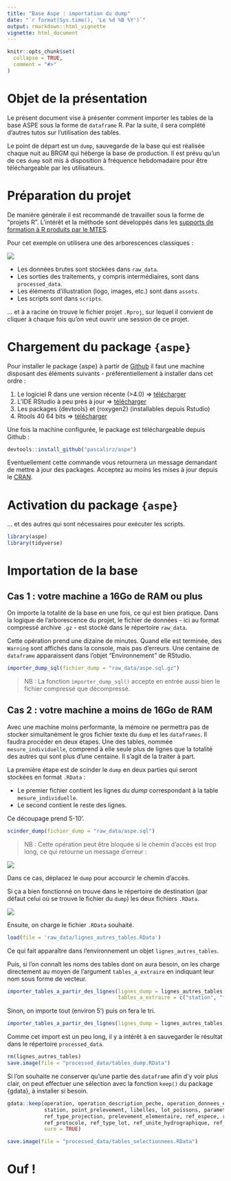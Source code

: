 ```yaml
---
title: "Base Aspe : importation du dump"
date: "`r format(Sys.time(), 'Le %d %B %Y')`"
output: rmarkdown::html_vignette
vignette: html_document
---
```


```r
knitr::opts_chunk$set(
  collapse = TRUE,
  comment = "#>"
)
```

# Objet de la présentation

Le présent document vise à présenter comment importer les tables de la base ASPE sous la forme de `dataframe` R. Par la suite, il sera complété d'autres tutos sur l'utilisation des tables.

Le point de départ est un `dump`, sauvegarde de la base qui est réalisée chaque nuit au BRGM qui héberge la base de production. Il est prévu qu'un de ces `dump` soit mis à disposition à fréquence hebdomadaire pour être téléchargeable par les utilisateurs.

# Préparation du projet

De manière générale il est recommandé de travailler sous la forme de "projets R". L'intérêt et la méthode sont développés dans les [supports de formation à R produits par le MTES](https://mtes-mct.github.io/parcours_r_socle_preparation_des_donnees/bien-commencer.html#cr%C3%A9er-un-projet-sous-rstudio-pour-vous-permettre-de-recencer-vos-travaux.).

Pour cet exemple on utilisera une des arborescences classiques :

![](../assets/arborescence_repertoire_projet.png)

- Les données brutes sont stockées dans `raw_data`.   
- Les sorties des traitements, y compris intermédiaires, sont dans `processed_data`.
- Les éléments d'illustration (logo, images, etc.) sont dans `assets`.   
- Les scripts sont dans `scripts`.   

... et à a racine on trouve le fichier projet `.Rproj`, sur lequel il convient de cliquer à chaque fois qu'on veut
ouvrir une session de ce projet.

# Chargement du package `{aspe}`

Pour installer le package {aspe} à partir de [Github](https://fr.wikipedia.org/wiki/GitHub) il faut une machine disposant des éléments suivants - préférentiellement à installer dans cet ordre :

1.	Le logiciel R dans une version récente (>4.0) $\Rightarrow$ [télécharger](https://cran.r-project.org/bin/windows/base/R-4.0.3-win.exe)
2.	L'IDE RStudio à peu près à jour $\Rightarrow$ [télécharger](https://download1.rstudio.org/desktop/windows/RStudio-1.3.1093.exe)
3.	Les packages {devtools} et {roxygen2} (installables depuis Rstudio)
4.	Rtools 40 64 bits $\Rightarrow$ [télécharger](https://cran.r-project.org/bin/windows/Rtools/)

Une fois la machine configurée, le package est téléchargeable depuis Github :

```r
devtools::install_github("pascalirz/aspe")
```

Eventuellement cette commande vous retournera un message demandant de mettre à jour des packages. Acceptez au moins les mises à jour depuis le [CRAN](https://cran.r-project.org/).


# Activation du package `{aspe}`

... et des autres qui sont nécessaires pour exécuter les scripts.

```r
library(aspe)
library(tidyverse)
```

# Importation de la base

## Cas 1 : votre machine a 16Go de RAM ou plus

On importe la totalité de la base en une fois, ce qui est bien pratique. Dans la logique de l'arborescence du projet, le fichier de données - ici au format compressé archive `.gz` - est stocké dans le répertoire `raw_data`.

Cette opération prend une dizaine de minutes. Quand elle est terminée, des `Warning` sont affichés dans la console, mais pas d'erreurs. Une centaine de `dataframe` apparaissent dans l'objet "Environnement" de RStudio.

```r
importer_dump_sql(fichier_dump = "raw_data/aspe.sql.gz")
```

>NB : La fonction `importer_dump_sql()` accepte en entrée aussi bien le fichier compressé que décompressé.

## Cas 2 : votre machine a moins de 16Go de RAM

Avec une machine moins performante, la mémoire ne permettra pas de stocker simultanément le gros fichier texte du `dump` et les `dataframes`. Il faudra procéder en deux étapes. Une des tables, nommée `mesure_individuelle`, comprend à elle seule plus de lignes que la totalité des autres qui sont plus d'une centaine. Il s'agit de la traiter à part.

La première étape est de scinder le `dump` en deux parties qui seront stockées en format `.RData` :

- Le premier fichier contient les lignes du *dump* correspondant à la table `mesure_individuelle`.
- Le second contient le reste des lignes.

Ce découpage prend 5-10'.

```r
scinder_dump(fichier_dump = "raw_data/aspe.sql")
```

>NB : Cette opération peut être bloquée si le chemin d'accès est trop long, ce qui retourne un message d'erreur :

![](../assets/message_erreur_scinder_dump.png)

Dans ce cas, déplacez le `dump` pour accourcir le chemin d'accès.

Si ça a bien fonctionné on trouve dans le répertoire de destination (par défaut celui où se trouve le fichier du `dump`) les deux fichiers `.RData`.

![](../assets/fichiers_rdata.png)

Ensuite, on charge le fichier `.RData` souhaité.

```r
load(file = 'raw_data/lignes_autres_tables.RData')
```

Ce qui fait apparaître dans l'environnement un objet `lignes_autres_tables`.

Puis, si l'on connaît les noms des tables dont on aura besoin, on les charge directement au moyen de l'argument `tables_a_extraire` en indiquant leur nom sous forme de vecteur.

```r
importer_tables_a_partir_des_lignes(lignes_dump = lignes_autres_tables,
                                    tables_a_extraire = c("station", "facies"))
```

Sinon, on importe tout (environ 5') puis on fera le tri.

```r
importer_tables_a_partir_des_lignes(lignes_dump = lignes_autres_tables)
```

Comme cet import est un peu long, il y a intérêt à en sauvegarder le résultat dans le répertoire `processed_data`.

```r
rm(lignes_autres_tables)
save.image(file = "processed_data/tables_dump.RData")
```

Si l'on souhaite ne conserver qu'une partie des `dataframe` afin d'y voir plus clair, on peut effectuer une sélection avec la fonction `keep()` du package {gdata}, à installer si besoin.

```r
gdata::keep(operation, operation_description_peche, operation_donnees_environnementales, operation_ipr,
            station, point_prelevement, libelles, lot_poissons, parametres, parametres_globaux,
            ref_type_projection, prelevement_elementaire, ref_espece, ref_methode_estimation_poids,
            ref_protocole, ref_type_lot, ref_unite_hydrographique, ref_objectif, operation_objectif,
            sure = TRUE)

save.image(file = "processed_data/tables_selectionnees.RData")
```

# Ouf !

